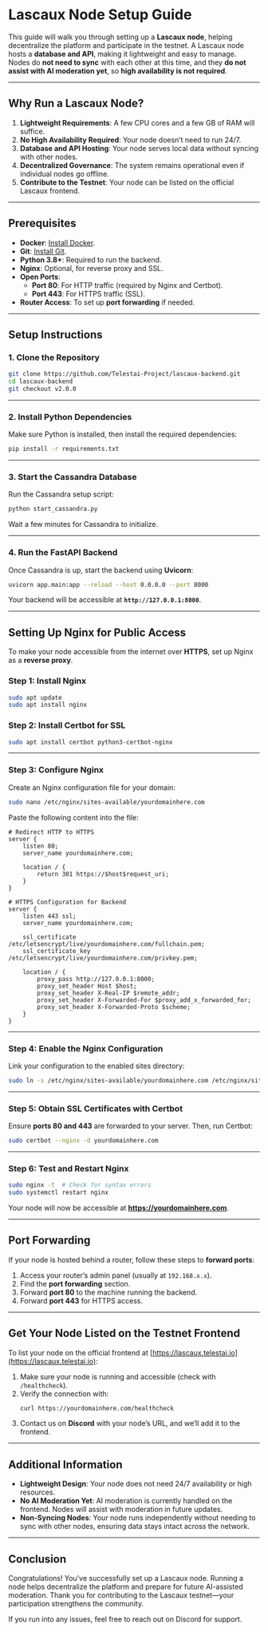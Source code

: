 # **Lascaux Node Setup Guide**

This guide will walk you through setting up a **Lascaux node**, helping decentralize the platform and participate in the testnet. A Lascaux node hosts a **database and API**, making it lightweight and easy to manage. Nodes do **not need to sync** with each other at this time, and they **do not assist with AI moderation yet**, so **high availability is not required**.

---

## **Why Run a Lascaux Node?**

1. **Lightweight Requirements**: A few CPU cores and a few GB of RAM will suffice.
2. **No High Availability Required**: Your node doesn’t need to run 24/7.
3. **Database and API Hosting**: Your node serves local data without syncing with other nodes.
4. **Decentralized Governance**: The system remains operational even if individual nodes go offline.
5. **Contribute to the Testnet**: Your node can be listed on the official Lascaux frontend.

---

## **Prerequisites**

- **Docker**: [Install Docker](https://www.docker.com/get-started).
- **Git**: [Install Git](https://git-scm.com/downloads).
- **Python 3.8+**: Required to run the backend.
- **Nginx**: Optional, for reverse proxy and SSL.
- **Open Ports**:
  - **Port 80**: For HTTP traffic (required by Nginx and Certbot).
  - **Port 443**: For HTTPS traffic (SSL).
- **Router Access**: To set up **port forwarding** if needed.

---

## **Setup Instructions**

### 1. Clone the Repository

```bash
git clone https://github.com/Telestai-Project/lascaux-backend.git
cd lascaux-backend
git checkout v2.0.0
```

---

### 2. Install Python Dependencies

Make sure Python is installed, then install the required dependencies:

```bash
pip install -r requirements.txt
```

---

### 3. Start the Cassandra Database

Run the Cassandra setup script:

```bash
python start_cassandra.py
```

Wait a few minutes for Cassandra to initialize.

---

### 4. Run the FastAPI Backend

Once Cassandra is up, start the backend using **Uvicorn**:

```bash
uvicorn app.main:app --reload --host 0.0.0.0 --port 8000
```

Your backend will be accessible at **`http://127.0.0.1:8000`**.

---

## **Setting Up Nginx for Public Access**

To make your node accessible from the internet over **HTTPS**, set up Nginx as a **reverse proxy**.

### Step 1: Install Nginx

```bash
sudo apt update
sudo apt install nginx
```

### Step 2: Install Certbot for SSL

```bash
sudo apt install certbot python3-certbot-nginx
```

---

### Step 3: Configure Nginx

Create an Nginx configuration file for your domain:

```bash
sudo nano /etc/nginx/sites-available/yourdomainhere.com
```

Paste the following content into the file:

```nginx
# Redirect HTTP to HTTPS
server {
    listen 80;
    server_name yourdomainhere.com;

    location / {
        return 301 https://$host$request_uri;
    }
}

# HTTPS Configuration for Backend
server {
    listen 443 ssl;
    server_name yourdomainhere.com;

    ssl_certificate /etc/letsencrypt/live/yourdomainhere.com/fullchain.pem;
    ssl_certificate_key /etc/letsencrypt/live/yourdomainhere.com/privkey.pem;

    location / {
        proxy_pass http://127.0.0.1:8000;
        proxy_set_header Host $host;
        proxy_set_header X-Real-IP $remote_addr;
        proxy_set_header X-Forwarded-For $proxy_add_x_forwarded_for;
        proxy_set_header X-Forwarded-Proto $scheme;
    }
}
```

---

### Step 4: Enable the Nginx Configuration

Link your configuration to the enabled sites directory:

```bash
sudo ln -s /etc/nginx/sites-available/yourdomainhere.com /etc/nginx/sites-enabled/
```

---

### Step 5: Obtain SSL Certificates with Certbot

Ensure **ports 80 and 443** are forwarded to your server. Then, run Certbot:

```bash
sudo certbot --nginx -d yourdomainhere.com
```

---

### Step 6: Test and Restart Nginx

```bash
sudo nginx -t  # Check for syntax errors
sudo systemctl restart nginx
```

Your node will now be accessible at **https://yourdomainhere.com**.

---

## **Port Forwarding**

If your node is hosted behind a router, follow these steps to **forward ports**:

1. Access your router’s admin panel (usually at `192.168.x.x`).
2. Find the **port forwarding** section.
3. Forward **port 80** to the machine running the backend.
4. Forward **port 443** for HTTPS access.

---

## **Get Your Node Listed on the Testnet Frontend**

To list your node on the official frontend at [https://lascaux.telestai.io](https://lascaux.telestai.io):

1. Make sure your node is running and accessible (check with `/healthcheck`).
2. Verify the connection with:
   ```bash
   curl https://yourdomainhere.com/healthcheck
   ```
3. Contact us on **Discord** with your node’s URL, and we’ll add it to the frontend.

---

## **Additional Information**

- **Lightweight Design**: Your node does not need 24/7 availability or high resources.
- **No AI Moderation Yet**: AI moderation is currently handled on the frontend. Nodes will assist with moderation in future updates.
- **Non-Syncing Nodes**: Your node runs independently without needing to sync with other nodes, ensuring data stays intact across the network.

---

## **Conclusion**

Congratulations! You’ve successfully set up a Lascaux node. Running a node helps decentralize the platform and prepare for future AI-assisted moderation. Thank you for contributing to the Lascaux testnet—your participation strengthens the community.

If you run into any issues, feel free to reach out on Discord for support.